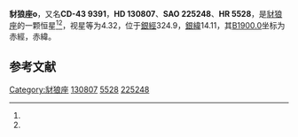{{Starbox begin
| name = 豺狼座ο
}}
{{Starbox observe
| epoch = [[J2000.0|J2000.0]]
| constell = [[豺狼座|豺狼座]]<ref name=SIMBAD>{{cite web
 | url=http://simbad.u-strasbg.fr/simbad/sim-id?Ident=HR+5528
 | title=Pulsating variable Star
 | publisher=Centre de Données astronomiques de Strasbourg
 | work=SIMBAD
 | accessdate=2012-07-13
 | archive-date=2016-03-19
 | archive-url=https://web.archive.org/web/20160319022251/http://simbad.u-strasbg.fr/simbad/sim-id?Ident=HR+5528
 | dead-url=no
 }}</ref><ref name=DATA>{{cite web
 | url=http://vizier.u-strasbg.fr/viz-bin/VizieR-5?-out.add=.&-source=5050&-corr=PK=HR&-out.max=9999&HR=5528
 | title=VizieR Detailed Page
 | accessdate=2012-07-13
 | archive-date=2016-03-05
 | archive-url=https://web.archive.org/web/20160305022540/http://vizier.u-strasbg.fr/viz-bin/VizieR-5?-out.add=.&-source=5050&-corr=PK=HR&-out.max=9999&HR=5528
 | dead-url=no
 }}</ref>
| 星官 = [[骑官_(星官)|骑官]]
| ra = {{RA|14|51|38.4}}<ref name=SIMBAD /><ref name=DATA />
| dec = {{DEC|-43|34|32}}<ref name=SIMBAD /><ref name=DATA />
| appmag_v = 4.32<ref name=SIMBAD /><ref name=DATA />
}}
{{Starbox character
| class = B5IV<ref name=SIMBAD /><ref name=DATA />
| b-v = -0.15<ref name=SIMBAD /><ref name=DATA />
| u-b = -0.61<ref name=SIMBAD /><ref name=DATA />
| r-i = -0.11<ref name=SIMBAD /><ref name=DATA />
| variable = 
}}
{{Starbox astrometry
| radial_v = -0.61
| prop_mo_ra = 7
| parallax = 
| p_error = 
}}
{{Starbox catalog
| names =CD-43 9391，[[SAO星表|SAO]] 225248，[[HD星表|HD]] 130807，[[HR星表|HR]] 5528}}
{{Starbox reference |Simbad=HR+5528}}
{{Starbox end}}

'''豺狼座ο'''，又名'''CD-43 9391'''，'''HD 130807'''、'''SAO 225248'''、'''HR 5528'''，是[[豺狼座|豺狼座]]的一颗恒星<ref name=SIMBAD /><ref name=DATA />，视星等为4.32，位于[[銀道座標系|銀經]]324.9，[[銀道座標系|銀緯]]14.11，其[[B1900.0|B1900.0]]坐标为赤經{{RA|14|45|6.5}}，赤緯{{DEC|-43|14.11|41}}。

== 参考文献 ==
{{reflist}}

{{star-stub}}

{{豺狼座恒星}}
{{星官|骑官|10|0}}
[[Category:豺狼座|Category:豺狼座]]
[[Category:HD和HDE天體|130807]]
[[Category:HR天體|5528]]
[[Category:SAO天體|225248]]